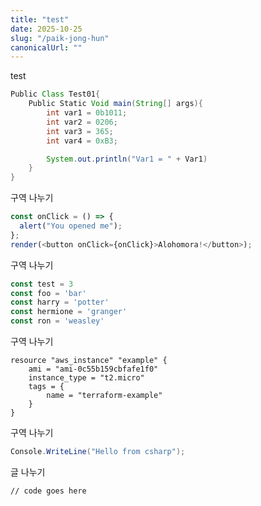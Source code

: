 ```yaml
---
title: "test"
date: 2025-10-25
slug: "/paik-jong-hun"
canonicalUrl: ""
---
```


test

```java {1,4-6}
Public Class Test01{
    Public Static Void main(String[] args){
        int var1 = 0b1011;
        int var2 = 0206;
        int var3 = 365;
        int var4 = 0xB3;

        System.out.println("Var1 = " + Var1)
    }
}
```
구역 나누기
```js react-live
const onClick = () => {
  alert("You opened me");
};
render(<button onClick={onClick}>Alohomora!</button>);
```
구역 나누기
```js {2,4,5}
const test = 3
const foo = 'bar'
const harry = 'potter'
const hermione = 'granger'
const ron = 'weasley'
```

구역 나누기
```hcl
resource "aws_instance" "example" {
    ami = "ami-0c55b159cbfafe1f0"
    instance_type = "t2.micro"
    tags = {
        name = "terraform-example"
    }
}
```
구역 나누기
```csharp
Console.WriteLine("Hello from csharp");
```

글 나누기

```noLineNumbers
// code goes here
```